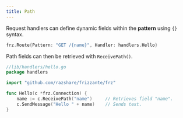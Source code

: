 ```yaml
---
title: Path
---
```



Request handlers can define dynamic fields within the **pattern** using `{}` syntax.


```go
frz.Route{Pattern: "GET /{name}", Handler: handlers.Hello}
```

Path fields can then be retrieved with `ReceivePath()`.

```go
//lib/handlers/hello.go
package handlers

import "github.com/razshare/frizzante/frz"

func Hello(c *frz.Connection) {
    name := c.ReceivePath("name")     // Retrieves field "name".
    c.SendMessage("Hello " + name)    // Sends text.
}
```